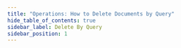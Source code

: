 ```yaml
---
title: "Operations: How to Delete Documents by Query"
hide_table_of_contents: true
sidebar_label: Delete By Query
sidebar_position: 1
---
```





<LanguageSwitcher supportedLanguages={supportedLanguages} />

<LanguageContent language="csharp">
   <DeleteByQueryCsharp />
</LanguageContent>

<LanguageContent language="java">
   <DeleteByQueryJava />
</LanguageContent>


<!---
### Operations
- [What are Operations](../../client-api/operations/what-are-operations)

### Client API
- [How to Query](../../client-api/session/querying/how-to-query)

### Querying
- [What is RQL](../../indexes/querying/what-is-rql)
- [Basics](../../indexes/querying/basics)


-->